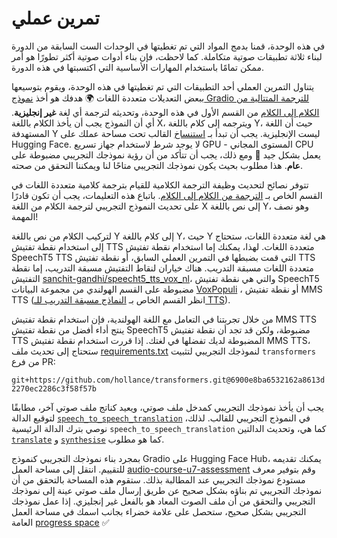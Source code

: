 # تمرين عملي

في هذه الوحدة، قمنا بدمج المواد التي تم تغطيتها في الوحدات الست السابقة من الدورة لبناء ثلاثة تطبيقات صوتية متكاملة. كما لاحظت، فإن بناء أدوات صوتية أكثر تطورًا هو أمر ممكن تمامًا باستخدام المهارات الأساسية التي اكتسبتها في هذه الدورة.

يتناول التمرين العملي أحد التطبيقات التي تم تغطيتها في هذه الوحدة، ويقوم بتوسيعها ببعض التعديلات متعددة اللغات 🌍 هدفك هو أخذ [نموذج Gradio للترجمة المتتالية من الكلام إلى الكلام](https://huggingface.co/spaces/course-demos/speech-to-speech-translation)
من القسم الأول في هذه الوحدة، وتحديثه لترجمة أي لغة **غير إنجليزية**. أي أن النموذج يجب أن يأخذ الكلام باللغة X، ويترجمه إلى كلام باللغة Y، حيث أن اللغة المستهدفة Y ليست
الإنجليزية. يجب أن تبدأ بـ [استنساخ](https://huggingface.co/spaces/course-demos/speech-to-speech-translation?duplicate=true)
القالب تحت مساحة عملك على Hugging Face. لا يوجد شرط لاستخدام جهاز تسريع GPU - المستوى المجاني CPU
يعمل بشكل جيد 🤗 ومع ذلك، يجب أن تتأكد من أن رؤية نموذجك التجريبي مضبوطة على **عام**. هذا مطلوب
بحيث يكون نموذجك التجريبي متاحًا لنا ويمكننا التحقق من صحته.

تتوفر نصائح لتحديث وظيفة الترجمة الكلامية للقيام بترجمة كلامية متعددة اللغات في
القسم الخاص بـ [الترجمة من الكلام إلى الكلام](speech-to-speech). باتباع هذه التعليمات، يجب أن تكون قادرًا
على تحديث النموذج التجريبي لترجمة الكلام من اللغة X إلى نص باللغة Y، وهو نصف المهمة!

لتركيب الكلام من نص باللغة Y إلى كلام باللغة Y، حيث Y هي لغة متعددة اللغات، ستحتاج
إلى استخدام نقطة تفتيش TTS متعددة اللغات. لهذا، يمكنك إما استخدام نقطة تفتيش SpeechT5 TTS التي قمت بضبطها
في التمرين العملي السابق، أو نقطة تفتيش TTS متعددة اللغات مسبقة التدريب. هناك خياران لنقاط التفتيش مسبقة التدريب، إما نقطة التفتيش [sanchit-gandhi/speecht5_tts_vox_nl](https://huggingface.co/sanchit-gandhi/speecht5_tts_vox_nl)،
والتي هي نقطة تفتيش SpeechT5 مضبوطة على القسم الهولندي من مجموعة البيانات [VoxPopuli](https://huggingface.co/datasets/facebook/voxpopuli)
، أو نقطة تفتيش MMS TTS (انظر القسم الخاص بـ [النماذج مسبقة التدريب للـ TTS](../chapter6/pre-trained_models)).

<Tip>
    من خلال تجربتنا في التعامل مع اللغة الهولندية، فإن استخدام نقطة تفتيش MMS TTS ينتج أداء أفضل من
    نقطة تفتيش SpeechT5 مضبوطة، ولكن قد تجد أن نقطة تفتيش TTS المضبوطة لديك تفضلها في لغتك.
    إذا قررت استخدام نقطة تفتيش MMS TTS، ستحتاج إلى تحديث ملف <a href="https://huggingface.co/spaces/course-demos/speech-to-speech-translation/blob/a03175878f522df7445290d5508bfb5c5178f787/requirements.txt#L2">requirements.txt</a>
    لنموذجك التجريبي لتثبيت <code>transformers</code> من فرع PR:
    <p><code>git+https://github.com/hollance/transformers.git@6900e8ba6532162a8613d2270ec2286c3f58f57b</code></p>
</Tip>

يجب أن يأخذ نموذجك التجريبي كمدخل ملف صوتي، ويعيد كناتج ملف صوتي آخر، مطابقًا لتوقيع الدالة
[`speech_to_speech_translation`](https://huggingface.co/spaces/course-demos/speech-to-speech-translation/blob/3946ba6705a6632a63de8672ac52a482ab74b3fc/app.py#L35)
في النموذج التجريبي للقالب. لذلك، نوصي بترك الدالة الرئيسية `speech_to_speech_translation`
كما هي، وتحديث الدالتين [`translate`](https://huggingface.co/spaces/course-demos/speech-to-speech-translation/blob/a03175878f522df7445290d5508bfb5c5178f787/app.py#L24)
و [`synthesise`](https://huggingface.co/spaces/course-demos/speech-to-speech-translation/blob/a03175878f522df7445290d5508bfb5c5178f787/app.py#L29)
كما هو مطلوب.

بمجرد بناء نموذجك التجريبي كنموذج Gradio على Hugging Face Hub، يمكنك تقديمه للتقييم. انتقل إلى
مساحة العمل [audio-course-u7-assessment](https://huggingface.co/spaces/huggingface-course/audio-course-u7-assessment) وقم
بتوفير معرف مستودع نموذجك التجريبي عند المطالبة بذلك. ستقوم هذه المساحة بالتحقق من أن نموذجك التجريبي تم بناؤه بشكل صحيح عن طريق
إرسال ملف صوتي عينة إلى نموذجك التجريبي والتحقق من أن ملف الصوت المعاد هو بالفعل غير إنجليزي. إذا عمل نموذجك التجريبي بشكل صحيح، ستحصل على علامة خضراء بجانب اسمك في مساحة العمل العامة [progress space](https://huggingface.co/spaces/MariaK/Check-my-progress-Audio-Course) ✅